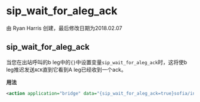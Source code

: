# sip_wait_for_aleg_ack

由 Ryan Harris 创建，最后修改日期为2018.02.07

## sip_wait_for_aleg_ack

当您在出站呼叫的b leg中的`{}`中设置变量`sip_wait_for_aleg_ack`时，这将使b leg推迟发送`ACK`直到它看到A leg已经收到一个ack。

**用法**

```xml
<action application="bridge" data="{sip_wait_for_aleg_ack=true}sofia/internal/foo@bar.com"/>
```